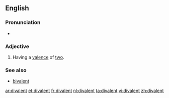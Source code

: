 ==English==

===Pronunciation===
* {{a|UK}} {{IPA|/daɪˈveɪlənt/}}

===Adjective===
{{en-adj|-}}

# {{context|chemistry}} Having a [[valence]] of [[two]].

===See also===
* [[bivalent]]

[[ar:divalent]]
[[et:divalent]]
[[fr:divalent]]
[[nl:divalent]]
[[ta:divalent]]
[[vi:divalent]]
[[zh:divalent]]
